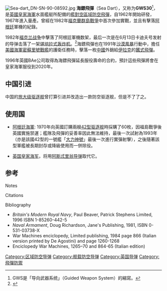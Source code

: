 {{Infobox Weapon
| is_missile = yes
| image = File:Sea Dart missile.png
| image_size = 250px
| caption = 海鏢飛彈
| name = 海鏢飛彈
| type = 海對空飛彈
| origin = [[英國|英國]]
| era = [[冷戰時期|冷戰時期]]
| launch_platform = [[42型驅逐艦|42型驅逐艦]]<br>[[無敵級航空母艦|無敵級航空母艦]]
| target = aircraft or ship
| designer = [[Hawker_Siddeley|Hawker Siddeley Dynamics]]
| manufacturer = Hawker Siddeley Dynamics (1963–1977) <br />[[BAe_Dynamics|BAe Dynamics]] (1977–1999) <br />[[MBDA|MBDA (UK) Ltd]] (since 1999)
| design_date = 1963
| production_date = 1970
| service = 1973 – 2012
| used_by = [[#使用國|詳見使用國]]
| wars = [[福克蘭群島戰爭|福克蘭群島戰爭]]<br> [[海湾战争|海湾战争]]
| spec_type = 
| diameter = {{convert|0.42|m|in|abbr=on}}
| wingspan = {{convert|0.9|m|ft|abbr=on}}
| length = {{convert|4.4|m|ft|abbr=on}}
| weight = {{convert|550|kg|lb|abbr=on}}
| speed = [[mach_number|Mach]] 2.0+
| vehicle_range = Mod 0 (基本型) {{convert|40|nmi|mi km|abbr=on}}<br />Mod 2 (upgrade) {{convert|80|nmi|mi km|abbr=on}}
| ceiling = 超過10,000公尺
| filling = {{convert|11|kg|lb|abbr=on}} [[炸藥#HE|高爆炸藥]]. Blast-fragmentation
| engine = ''Chow'' solid-fuel booster motor <br />[[布里斯托·西德利發動機有限公司|布里斯托·西德利發動機有限公司]] {{link-en|奧丁沖壓發動機|Bristol Odin}}
| steering = control surfaces
| guidance = [[半主動雷達導引|半主動雷達導引]]<br>由[[909型照明雷達|909型照明雷達]]指揮
| variants = 
| number = 2,000發以上
| detonation = [[近接信管|近接信管]]、碰炸引信
}}
[[File:Sea-dart_DN-SN-90-08592.jpg|right]]
'''海鏢飛彈'''（Sea Dart），又称为'''GWS30'''<ref group=Note>GWS是「导向武器系统」（Guided Weapon System）的縮寫。</ref>，是[[英國皇家海軍|英國皇家海軍]]水面艦艇所配備的[[面對空飛彈|艦對空區域防空飛彈]]，自1962年開始研發，1967年進入量產。曾經在1982年[[福克蘭群島戰爭|福克蘭群島戰爭]]中首次參加實戰，並且有擊落[[阿根廷|阿根廷]]軍機的紀錄。

1982年[[福克兰战争|福克兰战争]]中擊落了阿根廷軍機数架，最后一次是在6月13日卡迪夫号发射的导弹击落了一架[[堪培拉式轰炸机|堪培拉式轰炸机]]。<ref>{{cite web|url=http://www.nazcastudios.com/grupo2/malvinas-conflict-uk.html|title=Canberras of the Grupo 2 de Bombardeo: The Falklands Conflict|accessdate=2010-02-01}}{{Dead link |date=May 2012}}</ref>海鏢飛彈也在1991年[[沙漠風暴|沙漠風暴]]行動中，擔任[[美國海軍|美國海軍]][[密蘇里號戰艦_(BB-63)|密蘇里號戰艦]]的護衛任務時，擊落一枚[[中國|中國]]外銷給[[伊拉克|伊拉克]]的[[蠶式飛彈|蠶式飛彈]]。

1996年英國BAe公司取得為海鏢飛彈延長服役壽命的合約，預計這些飛彈將會在皇家海軍服役到2020年。

==中国引进==
中国的[[旅大级驱逐舰|旅大级驱逐舰]]曾打算引进并改造出一款防空驱逐舰，但是不了了之。

==使用国==
;{{ARG}}
* [[阿根廷海軍|阿根廷海軍]]: 1970年向英國訂購兩艘[[42型驱逐舰|42型驱逐舰]]時採購了60枚，因福島戰爭後英國實施禁運；艦隊及飛彈的妥善率因此無法維持，最後一次試射為1993年（亦是該國42型的一號艦「[[大力神號導彈驅逐艦|大力神號]]」最後一次進行實彈射擊），之後隨著該型軍艦被長期封存或降級使用而一併除役。
;{{UK}}
* [[英国皇家海军|英国皇家海军]]，将用[[阿斯忒里翁导弹|阿斯忒里翁导弹]]取代它。

==参考==
;Notes
{{Reflist|group=Note}}
;Citations
{{Reflist}}
;Bibliography
{{Refbegin}}
* ''Britain's Modern Royal Navy'', Paul Beaver, Patrick Stephens Limited, 1996 ISBN 1-85260-442-5
* ''Naval Armament'', Doug Richardson, Jane's Publishing, 1981, ISBN 0-531-03738-X
* War Machines enciclopedy, Limited publishing, 1984 page 866 (Italian version printed by De Agostini) and page 1260-1268
* Enciclopedy War Machines, 1265–70 and 864-65 (Italian edition)
{{Refend}}

{{英國導彈}}
[[Category:区域防空导弹|Category:区域防空导弹]]
[[Category:舰载防空导弹|Category:舰载防空导弹]]
[[Category:英国导弹|Category:英国导弹]]
[[Category:飛彈防禦|Category:飛彈防禦]]
